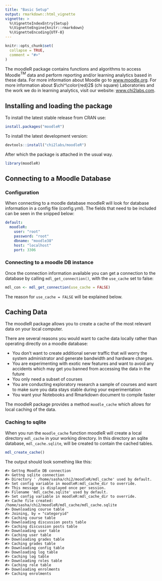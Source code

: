 ```yaml
---
title: "Basic Setup"
output: rmarkdown::html_vignette
vignette: >
  %\VignetteIndexEntry{Setup}
  %\VignetteEngine{knitr::rmarkdown}
  %\VignetteEncoding{UTF-8}
---
```


```r
knitr::opts_chunk$set(
  collapse = TRUE,
  comment = "#>"
)
```

The moodleR package contains functions and algorithms to access Moodle$^{TM}$ data and perform reporting and/or learning analytics based in these data. For more information about Moodle go to [www.moodle.org](http://www.moodle.org). For more information about $\chi^\color{red}2$ (chi square) Laboratories and the work we do in learning analytics, visit our website: [www.chi2labs.com](http://www.chi2labs.com).

## Installing and loading the package

To install the latest stable release from CRAN use:

```r
install.packages("moodleR")
```

To install the latest development version:
```r
devtools::install("chi2labs/moodleR")
```


After which the package is attached in the usual way.
```r
library(moodleR)
```

## Connecting to a Moodle Database

### Configuration
When connecting to a moodle database moodleR will look for database information 
in a config file (config.yml). The fields that need to be included can be seen in the snipped below:

```yaml
default:
  moodleR:
    user: "root"
    password: "root"
    dbname: "moodle38"
    host: "localhost"
    port: 3306
```

### Connecting to a moodle DB instance

Once the connection information available you can get a connection to the database by calling `mdl_get_connection()`, with the `use_cache` set to false:

```r
mdl_con <- mdl_get_connection(use_cache = FALSE)
```

The reason for `use_cache = FALSE` will be explained below.

## Caching Data

The moodleR package allows you to create a cache of the most relevant data on
your local computer. 

There are several reasons you would want to cache data locally rather than 
operating directly on a moodle database:

* You don't want to create additional server traffic that will worry the system administrator and generate bandwidth and hardware charges.
* You are experimenting with exotic new features and want to avoid any accidents which may get you banned from accessing the data in the future
* You only need a subset of courses
* You are conducting exploratory research a sample of courses and want to make sure you data stays stable during your experimentation
* You want your Notebooks and Rmarkdown document to compile faster

The moodleR package provides a method `moodle_cache` which allows for local caching of the data. 

### Caching to sqlite
When you run the `moodle_cache` function moodleR will create a local directory `mdl_cache` in your working directory. In this directory an sqlite database, `mdl_cache.sqlite`, will be created to contain the cached tables.

```r
mdl_create_cache()
```

The output should look something like this:
```
#> Gettng Moodle DB connection
#> Gettng sqlite connection
#> Directory ' /home/sasha/chi2/moodleR/mdl_cache' used by default. 
#> Set config variable in moodleR:mdl_cache_dir to override.
#> This message is displayed once per session.
#> Filename 'mdl_cache.sqlite' used by default. 
#> Set config variable in moodleR:mdl_cache_dir to override.
#> Cache file created: /home/sasha/chi2/moodleR/mdl_cache/mdl_cache.sqlite
#> Downloading course table
#> Joining, by = "categoryid"
#> Caching course table
#> Downloading discussion posts table
#> Caching discussion posts table
#> Downloading user table
#> Caching user table
#> Downloading grades table
#> Caching grades table
#> Downloading config table
#> Downloading log table
#> Caching log table
#> Downloading roles table
#> Caching role table
#> Downloading enrolments
#> Caching enrolments
```

